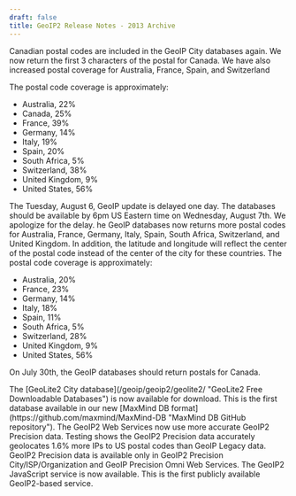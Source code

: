 ```yaml
---
draft: false
title: GeoIP2 Release Notes - 2013 Archive
---
```


<ReleaseNote date="2013-08-12" title="Canadian Postals back in database">
Canadian postal codes are included in the GeoIP City databases again. We now
return the first 3 characters of the postal for Canada. We have also increased
postal coverage for Australia, France, Spain, and Switzerland

The postal code coverage is approximately:

- Australia, 22%
- Canada, 25%
- France, 39%
- Germany, 14%
- Italy, 19%
- Spain, 20%
- South Africa, 5%
- Switzerland, 38%
- United Kingdom, 9%
- United States, 56%
</ReleaseNote>

<ReleaseNote date="2013-08-06" title="GeoIP release delay">
The Tuesday, August 6, GeoIP update is delayed one day. The databases should be
available by 6pm US Eastern time on Wednesday, August 7th. We apologize for the
delay.
</ReleaseNote>

<ReleaseNote date="2013-07-24" title="Improved international postal resolution">
he GeoIP databases now returns more postal codes for Australia, France,
Germany, Italy, Spain, South Africa, Switzerland, and United Kingdom. In
addition, the latitude and longitude will reflect the center of the postal code
instead of the center of the city for these countries. The postal code coverage
is approximately:

- Australia, 20%
- France, 23%
- Germany, 14%
- Italy, 18%
- Spain, 11%
- South Africa, 5%
- Switzerland, 28%
- United Kingdom, 9%
- United States, 56%

On July 30th, the GeoIP databases should return postals for Canada.
</ReleaseNote>

<ReleaseNote date="2013-07-08" title="GeoLite2 City Database Available">
The [GeoLite2 City
database](/geoip/geoip2/geolite2/
"GeoLite2 Free Downloadable Databases") is now available for download. This is
the first database available in our new [MaxMind DB
format](https://github.com/maxmind/MaxMind-DB "MaxMind DB GitHub repository").
</ReleaseNote>

<ReleaseNote date="2013-07-05" title="GeoIP2 Precision Data Available">
The GeoIP2 Web Services now use more accurate GeoIP2 Precision data. Testing
shows the GeoIP2 Precision data accurately geolocates 1.6% more IPs to US
postal codes than GeoIP Legacy data. GeoIP2 Precision data is available only in
GeoIP2 Precision City/ISP/Organization and GeoIP Precision Omni Web Services.
</ReleaseNote>

<ReleaseNote date="2013-05-01" title="GeoIP2 Now Available">
The GeoIP2 JavaScript service is now available. This is the first publicly
available GeoIP2-based service.
</ReleaseNote>
